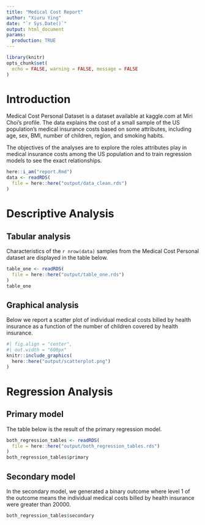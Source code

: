 ```yaml
---
title: "Medical Cost Report"
author: "Xiuru Ying"
date: "`r Sys.Date()`"
output: html_document
params:
  production: TRUE
---
```


```r
library(knitr)
opts_chunk$set(
  echo = FALSE, warning = FALSE, message = FALSE
)
```

# Introduction

Medical Cost Personal Dataset is a dataset available at kaggle.com at Miri Choi's profile. The data explains the cost of a small sample of the US population's medical insurance costs based on some attributes, including age, sex, BMI, number of children, region, and smoking habits.

The objectives of the analyses are to explore the roles attributes play in medical insurance costs among the US population and to train regression models to see the exact relationships.



```r
here::i_am("report.Rmd")
data <- readRDS(
  file = here::here("output/data_clean.rds")
)
```
# Descriptive Analysis

## Tabular analysis

Characteristics of the `r nrow(data)` samples from the Medical Cost Personal dataset are displayed in the table below.

```r
table_one <- readRDS(
  file = here::here("output/table_one.rds")
)
table_one
```

## Graphical analysis

Below we report a scatter plot of individual medical costs billed by health insurance as a function of the number of children covered by health insurance. 

```r
#| fig.align = "center",
#| out.width = "600px"
knitr::include_graphics(
  here::here("output/scatterplot.png")
)
```


# Regression Analysis

## Primary model

The table below is the result of the primary regression model.

```r
both_regression_tables <- readRDS(
  file = here::here("output/both_regression_tables.rds")
)
both_regression_tables$primary
```

## Secondary model

In the secondary model, we generated a binary outcome where level 1 of the outcome means the individual medical costs billed by health insurance were greater than 20000.

```r
both_regression_tables$secondary
```












